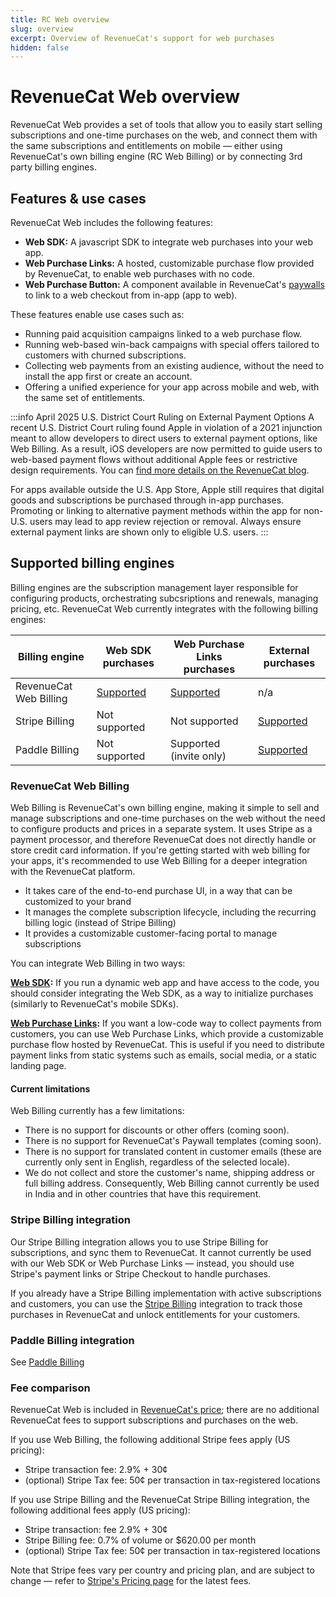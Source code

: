```yaml
---
title: RC Web overview
slug: overview
excerpt: Overview of RevenueCat's support for web purchases
hidden: false
---
```


# RevenueCat Web overview

RevenueCat Web provides a set of tools that allow you to easily start selling subscriptions and one-time purchases on the web, and connect them with the same subscriptions and entitlements on mobile — either using RevenueCat's own billing engine (RC Web Billing) or by connecting 3rd party billing engines.

## Features & use cases

RevenueCat Web includes the following features:

- **Web SDK:** A javascript SDK to integrate web purchases into your web app.
- **Web Purchase Links:** A hosted, customizable purchase flow provided by RevenueCat, to enable web purchases with no code.
- **Web Purchase Button:** A component available in RevenueCat's [paywalls](/tools/paywalls) to link to a web checkout from in-app (app to web).

These features enable use cases such as:

- Running paid acquisition campaigns linked to a web purchase flow.
- Running web-based win-back campaigns with special offers tailored to customers with churned subscriptions.
- Collecting web payments from an existing audience, without the need to install the app first or create an account.
- Offering a unified experience for your app across mobile and web, with the same set of entitlements.

:::info April 2025 U.S. District Court Ruling on External Payment Options
A recent U.S. District Court ruling found Apple in violation of a 2021 injunction meant to allow developers to direct users to external payment options, like Web Billing. As a result, iOS developers are now permitted to guide users to web-based payment flows without additional Apple fees or restrictive design requirements. You can [find more details on the RevenueCat blog](https://revenuecat.com/blog/growth/introducing-web-paywall-buttons).

For apps available outside the U.S. App Store, Apple still requires that digital goods and subscriptions be purchased through in-app purchases. Promoting or linking to alternative payment methods within the app for non-U.S. users may lead to app review rejection or removal. Always ensure external payment links are shown only to eligible U.S. users.
:::

## Supported billing engines

Billing engines are the subscription management layer responsible for configuring products, orchestrating subcsriptions and renewals, managing pricing, etc. RevenueCat Web currently integrates with the following billing engines:

| Billing engine         | Web SDK purchases    | Web Purchase Links purchases    | External purchases                  |
| ---------------------- | -------------------- | ------------------------------- | ----------------------------------- |
| RevenueCat Web Billing | [Supported](web-sdk) | [Supported](web-purchase-links) | n/a                                 |
| Stripe Billing         | Not supported        | Not supported                   | [Supported](../integrations/stripe) |
| Paddle Billing         | Not supported        | Supported (invite only)         | [Supported](../integrations/paddle) |

### RevenueCat Web Billing

Web Billing is RevenueCat's own billing engine, making it simple to sell and manage subscriptions and one-time purchases on the web without the need to configure products and prices in a separate system. It uses Stripe as a payment processor, and therefore RevenueCat does not directly handle or store credit card information. If you're getting started with web billing for your apps, it's recommended to use Web Billing for a deeper integration with the RevenueCat platform.

- It takes care of the end-to-end purchase UI, in a way that can be customized to your brand
- It manages the complete subscription lifecycle, including the recurring billing logic (instead of Stripe Billing)
- It provides a customizable customer-facing portal to manage subscriptions

You can integrate Web Billing in two ways:

**[Web SDK](web-sdk):** If you run a dynamic web app and have access to the code, you should consider integrating the Web SDK, as a way to initialize purchases (similarly to RevenueCat's mobile SDKs).

**[Web Purchase Links](web-purchase-links):** If you want a low-code way to collect payments from customers, you can use Web Purchase Links, which provide a customizable purchase flow hosted by RevenueCat. This is useful if you need to distribute payment links from static systems such as emails, social media, or a static landing page.

#### Current limitations

Web Billing currently has a few limitations:

- There is no support for discounts or other offers (coming soon).
- There is no support for RevenueCat's Paywall templates (coming soon).
- There is no support for translated content in customer emails (these are currently only sent in English, regardless of the selected locale).
- We do not collect and store the customer's name, shipping address or full billing address. Consequently, Web Billing cannot currently be used in India and in other countries that have this requirement.

### Stripe Billing integration

Our Stripe Billing integration allows you to use Stripe Billing for subscriptions, and sync them to RevenueCat. It cannot currently be used with our Web SDK or Web Purchase Links — instead, you should use Stripe's payment links or Stripe Checkout to handle purchases.

If you already have a Stripe Billing implementation with active subscriptions and customers, you can use the [Stripe Billing](/web/integrations/stripe) integration to track those purchases in RevenueCat and unlock entitlements for your customers.

### Paddle Billing integration

See [Paddle Billing](/web/integrations/paddle)

### Fee comparison

RevenueCat Web is included in [RevenueCat's price](https://www.revenuecat.com/pricing); there are no additional RevenueCat fees to support subscriptions and purchases on the web.

If you use Web Billing, the following additional Stripe fees apply (US pricing):

- Stripe transaction fee: 2.9% + 30¢
- (optional) Stripe Tax fee: 50¢ per transaction in tax-registered locations

If you use Stripe Billing and the RevenueCat Stripe Billing integration, the following additional fees apply (US pricing):

- Stripe transaction: fee 2.9% + 30¢
- Stripe Billing fee: 0.7% of volume or $620.00 per month
- (optional) Stripe Tax fee: 50¢ per transaction in tax-registered locations

Note that Stripe fees vary per country and pricing plan, and are subject to change — refer to [Stripe's Pricing page](https://stripe.com/pricing) for the latest fees.
